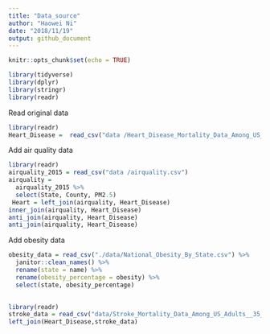 ```yaml
---
title: "Data_source"
author: "Haowei Ni"
date: "2018/11/19"
output: github_document
---
```


```r
knitr::opts_chunk$set(echo = TRUE)
```

```r
library(tidyverse)
library(dplyr)
library(stringr)
library(readr)
```

Read original data 

```r
library(readr)
Heart_Disease =  read_csv("data /Heart_Disease_Mortality_Data_Among_US_Adults__35___by_State_Territory_and_County.csv")

```

Add air quality data 

```r
library(readr)
airquality_2015 = read_csv("data /airquality.csv") 
airquality = 
  airquality_2015 %>% 
  select(State, County, PM2.5)
 Heart = left_join(airquality, Heart_Disease) 
inner_join(airquality, Heart_Disease)  
anti_join(airquality, Heart_Disease) 
anti_join(airquality, Heart_Disease)
```

Add obesity data

```r

obesity_data = read_csv("./data/National_Obesity_By_State.csv") %>%
  janitor::clean_names() %>%
  rename(state = name) %>%
  rename(obesity_percentage = obesity) %>%
  select(state, obesity_percentage)
  
```

```r
library(readr)
stroke_data = read_csv("data/Stroke_Mortality_Data_Among_US_Adults__35___by_State_Territory_and_County.csv") 
left_join(Heart_Disease,stroke_data)

```
